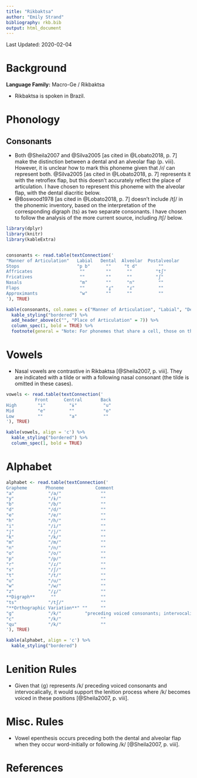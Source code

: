 ```yaml
---
title: "Rikbaktsa"
author: "Emily Strand"
bibliography: rkb.bib
output: html_document
---
```


Last Updated: 2020-02-04

# Background

**Language Family:** Macro-Ge / Rikbaktsa

* Rikbaktsa is spoken in Brazil.

# Phonology

## Consonants

* Both @Sheila2007 and @Silva2005 [as cited in @Lobato2018, p. 7] make the distinction between a dental and an alveolar flap (p. viii). However, it is unclear how to mark this phoneme given that /ɾ/ can represent both. @Silva2005 [as cited in @Lobato2018, p. 7] represents it with the retroflex flap, but this doesn't accurately reflect the place of articulation. I have chosen to represent this phoneme with the alveolar flap, with the dental diacritic below.
* @Boswood1978 [as cited in @Lobato2018, p. 7] doesn't include /tʃ/ in the phonemic inventory, based on the interpretation of the corresponding digraph ⟨ts⟩ as two separate consonants. I have chosen to follow the analysis of the more current source, including /tʃ/ below.

```r

library(dplyr)
library(knitr)
library(kableExtra)


consonants <- read.table(textConnection('
"Manner of Articulation"   Labial   Dental  Alveolar  Postalveolar     Palatal    Velar   Glottal   
Stops                      "p b"      ""     "t d"        ""             ""        "k"      ""
Affricates                  ""        ""      ""         "tʃ"            ""        ""       ""
Fricatives                  ""        ""      ""         "ʃ"             ""        ""       "h"
Nasals                      "m"       ""      "n"         ""             ""        ""       ""
Flaps                       ""        "ɾ̪"     "ɾ"         ""             ""        ""       ""
Approximants                "w"       ""      ""          ""             "j"       ""       ""
'), TRUE)

kable(consonants, col.names = c("Manner of Articulation", "Labial", "Dental", "Alveolar", "Postalveolar", "Palatal", "Velar", "Glottal"), align = 'c') %>%
  kable_styling("bordered") %>%
  add_header_above(c("", "Place of Articulation" = 7)) %>%
  column_spec(1, bold = TRUE) %>%
  footnote(general = "Note: For phonemes that share a cell, those on the left are voiceless and those on the right are voiced.", general_title = "")
```

# Vowels

* Nasal vowels are contrastive in Rikbaktsa [@Sheila2007, p. viii]. They are indicated with a tilde or with a following nasal consonant (the tilde is omitted in these cases).

```r

vowels <- read.table(textConnection('
           Front      Central       Back
High        "i"         "ɨ"          "u"
Mid         "e"         ""           "o"
Low         ""          "a"          ""
'), TRUE)

kable(vowels, align = 'c') %>%
  kable_styling("bordered") %>%
  column_spec(1, bold = TRUE)

```

# Alphabet

```r

alphabet <- read.table(textConnection('
Grapheme       Phoneme            Comment
"a"             "/a/"               ""
"y"             "/ɨ/"               ""
"b"             "/b/"               ""
"d"             "/d/"               ""
"e"             "/e/"               ""
"h"             "/h/"               ""
"i"             "/i/"               ""
"j"             "/j/"               ""
"k"             "/k/"               ""
"m"             "/m/"               ""
"n"             "/n/"               ""
"o"             "/o/"               ""
"p"             "/p/"               ""
"r"             "/ɾ/"               ""
"s"             "/ʃ/"               ""
"t"             "/t/"               ""
"u"             "/u/"               ""
"w"             "/w/"               ""
"z"             "/ɾ̪/"               ""
**Digraph**      ""                 ""
"ts"            "/tʃ/"              ""
"**Orthographic Variation**" ""     ""
"g"             "/k/"         "preceding voiced consonants; intervocalically"
"c"             "/k/"               ""
"qu"            "/k/"               ""
'), TRUE)

kable(alphabet, align = 'c') %>%
  kable_styling("bordered")
```

# Lenition Rules

* Given that ⟨g⟩ represents /k/ preceding voiced consonants and intervocalically, it would support the lenition process where /k/ becomes voiced in these positions [@Sheila2007, p. viii].

# Misc. Rules

* Vowel epenthesis occurs preceding both the dental and alveolar flap when they occur word-initially or following /k/ [@Sheila2007, p. viii].

# References
